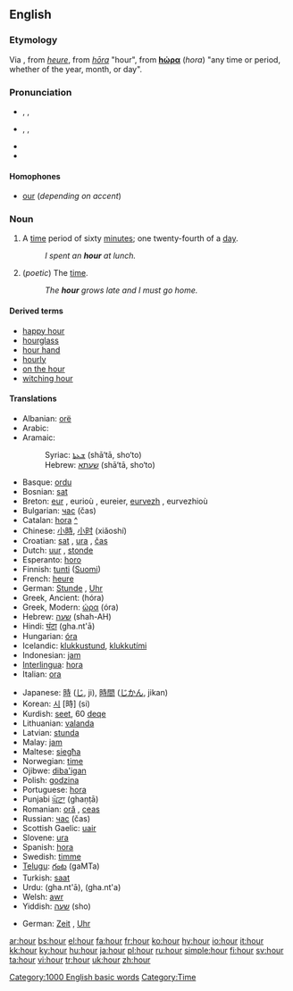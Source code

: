 ==English==

{{rank|thousand|looking|John|366|hour|air|reason|feel}}

===Etymology===
Via {{ME.}}, from {{OF.}} ''[[heure]]'', from {{L.}} ''[[hōra]]'' "hour", from
{{AGr.}} '''[[hώρα]]''' (''hora'') "any time or period, whether of the year, month, or day".

===Pronunciation===
*{{italbrac|[[RP]], Australia}} {{AHD|ouə(r)}}, {{IPA|/aʊə(ɹ)/}}, {{SAMPA|/aU@(r)/}}
*{{italbrac|US, Canada}} {{AHD|our}}, {{IPA|/aʊɹ/ ''or'' /aʊɚ/}}, {{SAMPA|/aUr/}}
*{{audio|en-us-hour.ogg|Audio (US)}}
*{{rhymes|aʊə(r)}}

====Homophones====
*[[our]] (''depending on accent'')

===Noun===
{{wikipedia}}
{{en-noun}}

# A [[time]] period of sixty [[minute]]s; one twenty-fourth of a [[day]].
#: ''I spent an '''hour''' at lunch.''
# (''poetic'') The [[time]].
#: ''The '''hour''' grows late and I must go home.''

====Derived terms====
*[[happy hour]]
*[[hourglass]]
*[[hour hand]]
*[[hourly]]
*[[on the hour]]
*[[witching hour]]

====Translations====
{{trans-top|time period of sixty minutes}}
*Albanian: [[orë]] {{f}}
*Arabic: {{ARchar|[[ساعة]]}} {{IPAchar|(sāʕa)}} {{f}}
*Aramaic:
*:Syriac: [[ܫܥܬܐ]] (shā‘tā, sho‘to) {{f}}
*:Hebrew: [[שעתא]] (shā‘tā, sho‘to) {{f}}
*Basque: [[ordu]]
*Bosnian: [[sat#Bosnian|sat]] {{m}}
*Breton: [[eur]] {{f}}, eurioù {{p}}, eureier, [[eurvezh]] {{f}}, eurvezhioù {{p}}
*Bulgarian: [[час]] (čas) {{m}}
*Catalan: [[hora]] {{f}} [[:ca:hora|^]]
*Chinese: [[小時]], [[小时]] (xiǎoshí)
*Croatian: [[sat]] {{m}}, [[ura]] {{f}}, [[čas]] {{m}}
*Dutch: [[uur]] {{n}}, [[stonde]] {{f}}
*Esperanto: [[horo]]
*Finnish: [[tunti]] ([[:fi:tunti|Suomi]])
*French: [[heure]] {{f}}
*German: [[Stunde]] {{f}}, [[Uhr]] {{f}}
*Greek, Ancient: {{IPAchar|[[ὥρα]]}} (hóra)  {{f}}
*Greek, Modern: [[ώρα]] (óra) {{f}}
*Hebrew: [[שעה]] (shah-AH)
*Hindi: [[घंटा]] (gha.nt'ā)
*Hungarian: [[óra]]
*Icelandic: [[klukkustund]], [[klukkutími]]
*Indonesian: [[jam]]
*[[Interlingua]]: [[hora]]
*Italian: [[ora]] {{f}}
{{trans-mid}}
*Japanese: [[時]] ([[じ]], ji), [[時間]] ([[じかん]], jikan)
*Korean: [[시]] [時] (si)
*Kurdish: [[seet]], 60 [[deqe]]
*Lithuanian: [[valanda]] {{f}}
*Latvian: [[stunda]] {{f}}
*Malay: [[jam]]
*Maltese: [[siegħa]]
*Norwegian: [[time]]
*Ojibwe: [[diba'igan]]
*Polish: [[godzina]] {{f}}
*Portuguese: [[hora]] {{f}}
*Punjabi [[ਘੰਟਾ]] (ghaṇṭā)
*Romanian: [[oră]] {{f}}, [[ceas]] {{mf}}
*Russian: [[час]] (čas) {{f}}
*Scottish Gaelic: [[uair]]
*Slovene: [[ura]] {{f}}
*Spanish: [[hora]] {{f}}
*Swedish: [[timme]] {{c}}
*[[Telugu]]: [[గంట]] (gaMTa)
*Turkish: [[saat]]
*Urdu: {{URchar|[[گھنٹا]]}} (gha.nt'ā), {{URchar|[[گھنٹہ]]}} (gha.nt'a)
*Welsh: [[awr]] {{f}}
*Yiddish: [[שעה]] (sho) {{f}}
{{trans-bottom}}

{{trans-top|the time}}
*German: [[Zeit]] {{f}}, [[Uhr]]
{{trans-mid}}
{{trans-bottom}}

[[Category:1000 English basic words]]
[[Category:Time]]

[[ar:hour]]
[[bs:hour]]
[[el:hour]]
[[fa:hour]]
[[fr:hour]]
[[ko:hour]]
[[hy:hour]]
[[io:hour]]
[[it:hour]]
[[kk:hour]]
[[ky:hour]]
[[hu:hour]]
[[ja:hour]]
[[pl:hour]]
[[ru:hour]]
[[simple:hour]]
[[fi:hour]]
[[sv:hour]]
[[ta:hour]]
[[vi:hour]]
[[tr:hour]]
[[uk:hour]]
[[zh:hour]]